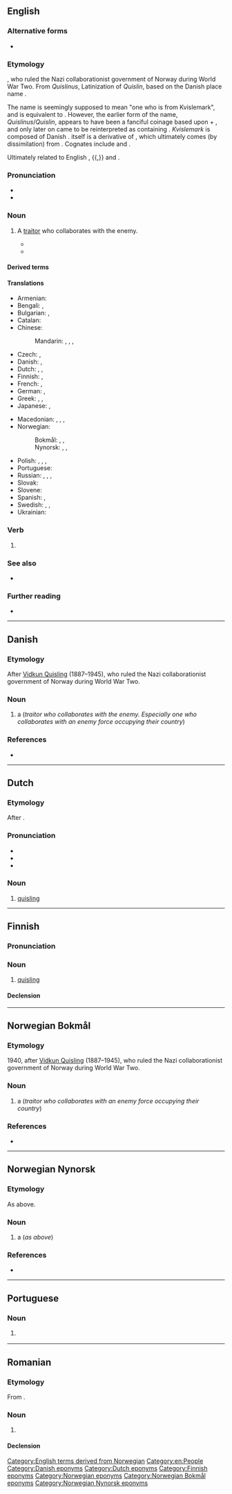 {{also|Quisling}}
==English==
{{was wotd|2012|July|16}}

===Alternative forms===
* {{alter|en|Quisling}}

===Etymology===
{{named-after|en|Vidkun Quisling|nat=Norwegian|occ=military officer|born=1887|died=1945|wplink==}}, who ruled the Nazi collaborationist government of Norway during World War Two. From ''Quislinus'', Latinization of ''Quislin'', based on the Danish place name {{m|da|Kvislemark}}.

The name is seemingly supposed to mean "one who is from Kvislemark", and is equivalent to {{af|da|Kvislemark|alt1=Kvisle(mark)|-ing|pos2=suffix designating a person of a certain origin or with certain qualities|nocat=1}}. However, the earlier form of the name, ''Quislinus''/''Quislin'', appears to have been a fanciful coinage based upon {{m|da|Kvislemark|Kvisle(mark)}} + {{m+|la|-inus||suffix indicating a relationship of position, possession, or origin}}, and only later on came to be reinterpreted as containing {{m+|no|-ing||suffix designating a person of a certain origin or with certain qualities}}. ''Kvislemark'' is composed of Danish {{af|da|kvissel|t1=cleft branch|mark|pos2=compare {{m|da|Danmark}}|nocat=1}}. {{m|da||kvissel}} itself is a derivative of {{der|en|non|kvísl||fork [as in a 'fork in the road']}}, which ultimately comes (by dissimilation) from {{der|en|gem-pro|*twīsilō}}. Cognates include {{cog|ang|twisla||confluence, junction, fork of a river or road}} and {{cog|goh|zwisila||forked implement, twig, branch}}.

Ultimately related to English {{m|en|twistle}}, {{m|en|twissel}}{{,}} and {{m|en|twizzle}}.

===Pronunciation===
* {{IPA|en|/ˈkwɪz.lɪŋ/}}
* {{audio|en|en-au-quisling.ogg|Audio (AU)}}

===Noun===
{{en-noun}}

# {{lb|en|pejorative}} A [[traitor]] who collaborates with the enemy. {{defdate|from 1940}}
#: {{syn|en|collaborator|traitor|rat}}
#* {{quote-book|en|title=The Quislings: Hitler's Trojan Horses|page=7|author=Walter Tschuppik|year=1940|passage=In many countries, including some where the Jews were neither numerically strong nor in possession of important posts, these envoys of the German Secret Service have been able, solely by the use of anti-Jewish slogans, to create those "national" Fascist movements from which '''Quislings''' are bred.|publisher=Hutchinson}}
#* {{quote-book|en|year=1993|author={{w|Will Self}}|title={{w|My Idea of Fun}}|passage=The man she cherishes, the man she butterfly-kisses, the man she sleeps curved around like two spoons in a drawer. It is he who is evil, he who is sworn to destroy her, an emotional '''quisling''' of the first water.}}

====Derived terms====
{{der3|en
|quisle
|quisler
|quislingism
|quislingize|quislingized
|quisling-style}}

====Translations====
{{trans-top|traitor}}
* Armenian: {{t|hy|կվիսլինգ}}
* Bengali: {{t|bn|মীর জাফর}}, {{t|bn|গদ্দার}}
* Bulgarian: {{t+|bg|предател|m}}, {{t+|bg|изменник|m}}
* Catalan: {{t|ca|col·laboracionista|m|f}}
* Chinese:
*: Mandarin: {{t+|cmn|賣國賊|sc=Hani}}, {{t+|cmn|卖国贼|tr=màiguózéi|sc=Hani}}, {{t|cmn|通敵者}}, {{t|cmn|通敌者|tr=tōngdízhě}}
* Czech: {{t+|cs|kolaborant|m}}, {{t|cs|zrádce|m}}
* Danish: {{t|da|quisling|c}}, {{t|da|landsforræder|c}}
* Dutch: {{t+|nl|quisling|m}}, {{t+|nl|landverrader|m}}, {{t|nl|NSB'er|m}} {{qualifier|pejorative}}
* Finnish: {{t+|fi|quisling}}, {{t|fi|maanpetturi}}
* French: {{t+|fr|quisling|m}}, {{t+|fr|collabo|m|f}}
* German: {{t+|de|Kollaborateur|m}}, {{t+|de|Verräter|m}}
* Greek: {{t|el|κουίσλινγκ|m}} {{q|indeclinable}}, {{t+|el|δωσίλογος|m}}, {{t+|el|προδότης|m}} {{qualifier|formally}}
* Japanese: {{t+|ja|売国奴|tr=baikokudo}}, {{t+|ja|国賊|tr=kokuzoku}}
{{trans-mid}}
* Macedonian: {{t|mk|квислинг|m}}, {{t|mk|измеќар|m}}, {{t|mk|предавник|m}}, {{t|mk|колаборационист|m}}
* Norwegian:
*: Bokmål: {{t+|nb|quisling|m}}, {{t+|nb|landsforræder|m}}, {{t|nb|landssviker|m}}
*: Nynorsk: {{t|nn|quisling|m}}, {{t|nn|landsforrædar|m}}, {{t|nn|landssvikar|m}}
* Polish: {{t+|pl|kolaborant|m}}, {{t+|pl|kolaborantka|f}}, {{t+|pl|zdrajca|m}}, {{t+|pl|zdrajczyni|f}}
* Portuguese: {{t|pt|quisling|m}}
* Russian: {{t+|ru|кви́слинг|m}}, {{t+|ru|коллаборациони́ст|m}}, {{t+|ru|преда́тель|m}}, {{t+|ru|изме́нник|m}}
* Slovak: {{t|sk|kvisling|m}}
* Slovene: {{t|sl|kvizling|m}}
* Spanish: {{t|es|colaboracionista|m|f}}, {{t+|es|traidor|m}}
* Swedish: {{t+|sv|quisling|c}}, {{t+|sv|landsförrädare|c}}, {{t+|sv|femtekolonnare|c}}
* Ukrainian: {{t|uk|зра́дник|m}}
{{trans-bottom}}

===Verb===
{{head|en|verb form}}

# {{present participle of|en|quisle|nocat=1}}

===See also===
* {{l|en|fifth column}}

===Further reading===
* {{pedia}}

[[Category:English terms derived from Norwegian]]
[[Category:en:People]]

----

==Danish==
{{wikipedia|lang=da}}

===Etymology===
After [[w:Vidkun Quisling|Vidkun Quisling]] (1887–1945), who ruled the Nazi collaborationist government of Norway during World War Two.

===Noun===
{{da-noun|en|e|pl-indef-2=quislinger}}

# a {{l|en|quisling}} (''traitor who collaborates with the enemy. Especially one who collaborates with an enemy force occupying their country'')

===References===
* {{R:DDO}}

[[Category:Danish eponyms]]

----

==Dutch==

===Etymology===
After {{w|Vidkun Quisling}}.

===Pronunciation===
* {{IPA|nl|/ˈkʋɪs.lɪŋ/}}
* {{audio|nl|Nl-quisling.ogg|Audio}}
* {{hyphenation|nl|quis|ling}}

===Noun===
{{nl-noun|m|-en|quislingetje}}

# [[#English|quisling]]
#: {{syn|nl|landverrader}}

[[Category:Dutch eponyms]]

----

==Finnish==

===Pronunciation===
{{fi-pronunciation|kvisling(i)}}

===Noun===
{{fi-noun}}

# [[#English|quisling]]

====Declension====
{{fi-decl-risti|quisling|||a|i=0}}

[[Category:Finnish eponyms]]

----

==Norwegian Bokmål==
{{wikipedia|lang=no}}

===Etymology===
1940, after [[w:Vidkun Quisling|Vidkun Quisling]] (1887–1945), who ruled the Nazi collaborationist government of Norway during World War Two.

===Noun===
{{nb-noun-m1}}

# a {{l|en|quisling}} (''traitor who collaborates with an enemy force occupying their country'')

===References===
* {{R:The Bokmål Dictionary}}

[[Category:Norwegian eponyms]]
[[Category:Norwegian Bokmål eponyms]]

----

==Norwegian Nynorsk==
{{wikipedia|lang=nn}}

===Etymology===
As above.

===Noun===
{{nn-noun-m1}}

# a {{l|en|quisling}} (''as above'')

===References===
* {{R:The Nynorsk Dictionary}}

[[Category:Norwegian Nynorsk eponyms]]

----

==Portuguese==

===Noun===
{{pt-noun|m|#s}}

# {{lb|pt|pejorative}} {{l|en|quisling}} {{gloss|traitor who collaborates with the enemy}}

----

==Romanian==

===Etymology===
From {{bor|ro|nb|Quisling}}.

===Noun===
{{ro-noun|m|quislingi}}

# {{l|en|quisling}}

====Declension====
{{ro-noun-m}}